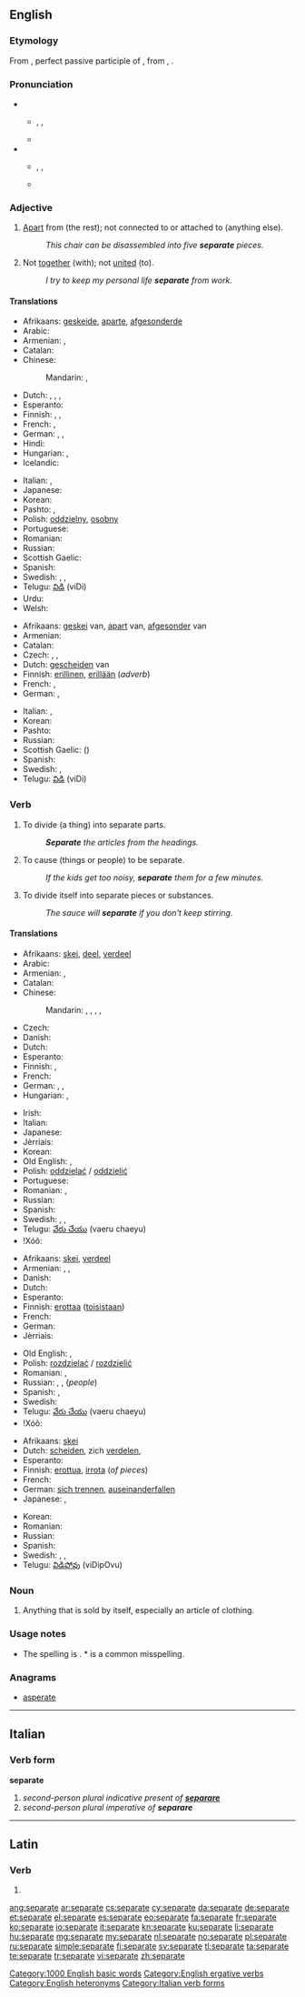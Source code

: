==English==

===Etymology===
From {{etyl|la}} {{term|separatus}}, perfect passive participle of {{term|separare|lang=la||separate}}, from {{term|sepire}}, {{term|saepire||enclose, hedge in}}.

===Pronunciation===
* {{sense|Adjective and noun}}
** {{enPR|sĕ'pərət}}, {{IPA|/ˈsɛp(ə)ɹət/}}, {{X-SAMPA|/"sEp(@)r@t/}}
** {{audio|en-us-separate-adj.ogg|Audio (US), adjective}}
* {{sense|Verbs}}
** {{enPR|sĕ'pərāt}}, {{IPA|/ˈsɛpəɹeɪt/}}, {{X-SAMPA|/"sEp@reIt/}}
** {{audio|en-us-separate-verb.ogg|Audio (US), verb}}

===Adjective===
{{en-adj|-}}

# [[apart|Apart]] from (the rest); not connected to or attached to (anything else).
#: ''This chair can be disassembled into five '''separate''' pieces.''
# {{context|followed by “from”}} Not [[together]] (with); not [[united]] (to).
#: ''I try to keep my personal life '''separate''' from work.''

====Translations====
{{trans-top|apart from; not connected to}}
* Afrikaans: [[geskeide]], [[aparte]], [[afgesonderde]]
* Arabic: {{t-|ar|منفصل|tr=munfáSil}}
* Armenian: {{t-|hy|առանձին|tr=aṙanjin}},  {{t-|hy|անջատ|tr=anǰat}}
* Catalan: {{t-|ca|separat}}
* Chinese:
*: Mandarin: {{t|cmn|分開的|sc=Hani}},  {{t|cmn|分开的|tr=[[fēnkāi]] [[de]]|sc=Hani}}
* Dutch: {{t+|nl|afzonderlijk}}, {{t+|nl|gescheiden}}, {{t+|nl|afgezonderd}}, {{t+|nl|afgezonderde}}
* Esperanto: {{t-|eo|malkuna}}
* Finnish: {{t-|fi|erillinen}}, {{t+|fi|eri}}, {{t-|fi|irtonainen}}
* French: {{t+|fr|séparé|m}}, {{t+|fr|séparée|f}}
* German: {{t+|de|einzeln}}, {{t+|de|getrennt}}, {{t+|de|separat}}
* Hindi: {{t-|hi|अलग|tr=alag|sc=Deva}}
* Hungarian: {{t+|hu|külön}}, {{t+|hu|különálló}}
* Icelandic: {{t-|is|aðkilinn}}
{{trans-mid}}
* Italian: {{t+|it|separato|m}}, {{t+|it|separata|f}}
* Japanese: {{t-|ja|分れた|tr=わかれた, wakareta}}
* Korean: {{t-|ko|개개의|tr=gaegaeui|sc=Hang}}
* Pashto: {{t+|ps|بېل|tr=bel}}, {{t+|ps|جلا|tr=jëlâ}}
* Polish: [[oddzielny]], [[osobny]] {{m}}
* Portuguese: {{t+|pt|separado}}
* Romanian: {{t-|ro|separat|m|n}}
* Russian: {{t+|ru|отдельный|tr=otdél’nyj}}
* Scottish Gaelic: {{t-|gd|air leth}}
* Spanish: {{t-|es|separado}}
* Swedish: {{t-|sv|avskild}}, {{t+|sv|skiljd}}, {{t+|sv|separat}}
* Telugu: [[విడి]] (viDi)
* Urdu: {{t-|ur|الگ|tr=alag|sc=ur-Arab}}
* Welsh: {{t-|cy|gwahan}}
{{trans-bottom}}

{{trans-top|followed by "from": not together with}}
* Afrikaans: [[geskei]] van, [[apart]] van, [[afgesonder]] van
* Armenian: {{t-|hy|առանձին|tr=aṙanjin}}
* Catalan: {{t-|ca|separat}}
* Czech: {{t-|cs|samostatný}}, {{t-|cs|separátní}}, {{t-|cs|oddělený}}
* Dutch: [[gescheiden]] van
* Finnish: [[erillinen]], [[erillään]] (''adverb'')
* French: {{t+|fr|séparé|m}}, {{t+|fr|séparée|f}}
* German: {{t+|de|getrennt}}, {{t+|de|separat}}
{{trans-mid}}
* Italian: {{t+|it|separato|m}}, {{t+|it|separata|f}}
* Korean: {{t-|ko|별개의|tr=byoelgaeui|sc=Hang}}
* Pashto: {{t+|ps|بېل|tr=bel}}
* Russian: {{t+|ru|раздельный|tr=razdél’nyj}}
* Scottish Gaelic: {{t-|gd|air leth}} ({{t-|gd|bho}})
* Spanish: {{t-|es|separado}}
* Swedish: {{t+|sv|skild}}, {{t+|sv|separat}}
* Telugu: [[విడి]] (viDi)
{{trans-bottom}}

===Verb===
{{en-verb|separat|ing}}

# {{transitive}} To divide (a thing) into separate parts.
#: '''''Separate''' the articles from the headings.''
# {{transitive}} To cause (things or people) to be separate.
#: ''If the kids get too noisy, '''separate''' them for a few minutes.''
# {{intransitive}} To divide itself into separate pieces or substances.
#: ''The sauce will '''separate''' if you don't keep stirring.''

====Translations====
{{trans-top|divide (a thing) into separate parts}}
* Afrikaans: [[skei]], [[deel]], [[verdeel]]
* Arabic: {{t-|ar|فصل|tr=fáSala}}
* Armenian: {{t-|hy|առանձնացնել|tr=aṙanjnac'nel}}, {{t-|hy|բաժանել|tr=bažanel}}
* Catalan: {{t+|ca|separar}}
* Chinese:
*: Mandarin: {{t|cmn|分離|sc=Hani}},  {{t|cmn|分离|tr=[[fēnlí]]|sc=Hani}},  {{t|cmn|分開|sc=Hani}},  {{t|cmn|分开|tr=[[fēnkāi]]|sc=Hani}}, {{t|cmn|隔|tr=gé|sc=Hani}}
* Czech: {{t-|cs|oddělit}}
* Danish: {{t+|da|adskille}}
* Dutch: {{t+|nl|scheiden}}
* Esperanto: {{t-|eo|malkunigi}}
* Finnish: {{t+|fi|erottaa}}, {{t+|fi|irrottaa}}
* French: {{t+|fr|séparer}}
* German: {{t+|de|separieren}}, {{t+|de|teilen}}, {{t+|de|trennen}}
* Hungarian: {{t+|hu|elválaszt}}, {{t+|hu|elkülönít}}
{{trans-mid}}
* Irish: {{t-|ga|deighil}}
* Italian: {{t+|it|separare}}
* Japanese: {{t-|ja|分ける|tr=わける, wakeru}}
* Jèrriais: {{tø|roa-jer|s'pather}}
* Korean: {{t+|ko|분리하다|tr=bullihada|sc=Hang}}
* Old English: {{t-|ang|todælan|alt=tōdǣlan}}, {{t-|ang|getwæfan|alt=ġetwǣfan}}
* Polish: [[oddzielać]] / [[oddzielić]]
* Portuguese: {{t+|pt|separar}}
* Romanian: {{t+|ro|despărți}}, {{t+|ro|separa}}
* Russian: {{t+|ru|отделять|tr=otdelját’}}
* Spanish: {{t+|es|separar}}
* Swedish: {{t-|sv|avskilja}}, {{t+|sv|skilja}}, {{t+|sv|dela}}
* Telugu: [[వేరు చేయు]] (vaeru chaeyu)
* !Xóõ: {{tø|nmn|khàla}}
{{trans-bottom}}

{{trans-top|cause (things or people) to be separate}}
* Afrikaans: [[skei]], [[verdeel]]
* Armenian: {{t-|hy|առանձնացնել|tr=aṙanjnac'nel}}, {{t-|hy|բաժանել|tr=bažanel}},  {{t-|hy|անջատել|tr=anǰatel}}
* Danish: {{t+|da|adskille}}
* Dutch: {{t+|nl|scheiden}}
* Esperanto: {{t-|eo|malkunigi}}
* Finnish: [[erottaa]] ([[toinen|toisistaan]])
* French: {{t+|fr|séparer}}
* German: {{t+|de|separieren}}
* Jèrriais: {{tø|roa-jer|s'pather}}
{{trans-mid}}
* Old English: {{t-|ang|todælan|alt=tōdǣlan}}, {{t-|ang|getwæfan|alt=ġetwǣfan}}
* Polish: [[rozdzielać]] / [[rozdzielić]]
* Romanian: {{t+|ro|despărți}}, {{t+|ro|separa}}
* Russian: {{t+|ru|разделять|tr=razdelját’}},  {{t+|ru|разъединять|tr=razʺjedinját’}},  {{t-|ru|разлучать|tr=razlučát’}} (''people'')
* Spanish: {{t+|es|separar}},  {{t-|es|disgregar}}
* Swedish: {{t+|sv|dela}}
* Telugu: [[వేరు చేయు]] (vaeru chaeyu)
* !Xóõ: {{tø|nmn|khàla}}
{{trans-bottom}}

{{trans-top|divide itself into separate pieces or substances}}
* Afrikaans: [[skei]]
* Dutch: [[scheiden]], zich [[verdelen]],  {{t+|nl|schiften}}
* Esperanto: {{t-|eo|malkuniĝi}}
* Finnish: [[erottua]], [[irrota]] (''of pieces'')
* French: {{t+|fr|séparer|alt=se séparer}}
* German: [[sich trennen]], [[auseinanderfallen]]
* Japanese: {{t-|ja|分かれる|tr=わかれる, wakareru}},  {{t-|ja|別れる|tr=わかれる, wakareru}}
{{trans-mid}}
* Korean: {{t+|ko|분리되다|tr=bullidoeda|sc=Hang}}
* Romanian: {{t+|ro|separa}}
* Russian: {{t+|ru|разделяться|tr=razdelját’sja}}
* Spanish: {{t+|es|separar|alt=separarse}}
* Swedish: {{t+|sv|dela}}, {{t+|sv|splittra}}, {{t-|sv|söndra}}
* Telugu: [[విడిపోవు]] (viDipOvu)
{{trans-bottom}}

===Noun===
{{en-noun}}

# {{usually|in the plural}} Anything that is sold by itself, especially an article of clothing.

===Usage notes===

* The spelling is {{term|separate}}.  *{{term||Seperate}} is a common misspelling.

===Anagrams===
* [[asperate#English|asperate]]

[[Category:1000 English basic words]]
[[Category:English ergative verbs]]
[[Category:English heteronyms]]

----

==Italian==

===Verb form===
'''separate'''

# ''second-person plural indicative present of '''[[separare#Italian|separare]]'''''
# ''second-person plural imperative of '''separare'''''

[[Category:Italian verb forms]]

----

==Latin==

===Verb===
{{la-verb-form|sēparāte}}

# {{conjugation of|separo|sēparō|2|p|pres|act|imp|lang=la}}

[[ang:separate]]
[[ar:separate]]
[[cs:separate]]
[[cy:separate]]
[[da:separate]]
[[de:separate]]
[[et:separate]]
[[el:separate]]
[[es:separate]]
[[eo:separate]]
[[fa:separate]]
[[fr:separate]]
[[ko:separate]]
[[io:separate]]
[[it:separate]]
[[kn:separate]]
[[ku:separate]]
[[li:separate]]
[[hu:separate]]
[[mg:separate]]
[[my:separate]]
[[nl:separate]]
[[no:separate]]
[[pl:separate]]
[[ru:separate]]
[[simple:separate]]
[[fi:separate]]
[[sv:separate]]
[[tl:separate]]
[[ta:separate]]
[[te:separate]]
[[tr:separate]]
[[vi:separate]]
[[zh:separate]]